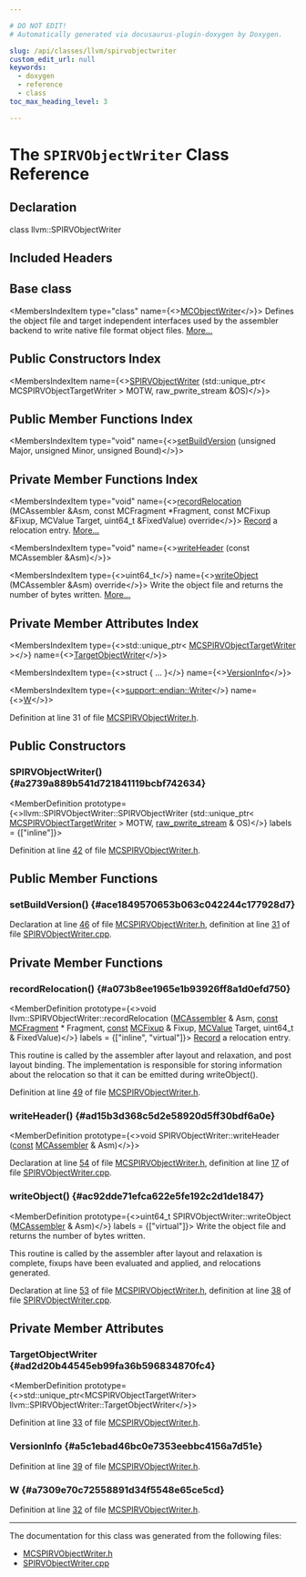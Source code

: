 ```yaml
---

# DO NOT EDIT!
# Automatically generated via docusaurus-plugin-doxygen by Doxygen.

slug: /api/classes/llvm/spirvobjectwriter
custom_edit_url: null
keywords:
  - doxygen
  - reference
  - class
toc_max_heading_level: 3

---
```





# The `SPIRVObjectWriter` Class Reference

<DoxygenPage pluginConfig={pluginConfig}>



## Declaration

<CodeBlock>class llvm::SPIRVObjectWriter</CodeBlock>

## Included Headers

<IncludesList>
<IncludesListItem
  filePath="llvm/MC/MCSPIRVObjectWriter.h"
  permalink="/docs/api/files/include/include/llvm/include/llvm/mc/mcspirvobjectwriter-h"
  isLocal="true" />
</IncludesList>

## Base class

<MembersIndex>

<MembersIndexItem
  type="class"
  name={<><a href="/docs/api/classes/llvm/mcobjectwriter">MCObjectWriter</a></>}>
Defines the object file and target independent interfaces used by the assembler backend to write native file format object files. <a href="/docs/api/classes/llvm/mcobjectwriter/#details">More...</a>
</MembersIndexItem>

</MembersIndex>

## Public Constructors Index

<MembersIndex>

<MembersIndexItem
  name={<><a href="#a2739a889b541d721841119bcbf742634">SPIRVObjectWriter</a> (std::unique&#95;ptr&lt; MCSPIRVObjectTargetWriter &gt; MOTW, raw&#95;pwrite&#95;stream &amp;OS)</>}>
</MembersIndexItem>

</MembersIndex>

## Public Member Functions Index

<MembersIndex>

<MembersIndexItem
  type="void"
  name={<><a href="#ace1849570653b063c042244c177928d7">setBuildVersion</a> (unsigned Major, unsigned Minor, unsigned Bound)</>}>
</MembersIndexItem>

</MembersIndex>

## Private Member Functions Index

<MembersIndex>

<MembersIndexItem
  type="void"
  name={<><a href="#a073b8ee1965e1b93926ff8a1d0efd750">recordRelocation</a> (MCAssembler &amp;Asm, const MCFragment &#42;Fragment, const MCFixup &amp;Fixup, MCValue Target, uint64&#95;t &amp;FixedValue) override</>}>
<a href="/docs/api/classes/llvm/record">Record</a> a relocation entry. <a href="#a073b8ee1965e1b93926ff8a1d0efd750">More...</a>
</MembersIndexItem>

<MembersIndexItem
  type="void"
  name={<><a href="#ad15b3d368c5d2e58920d5ff30bdf6a0e">writeHeader</a> (const MCAssembler &amp;Asm)</>}>
</MembersIndexItem>

<MembersIndexItem
  type={<>uint64&#95;t</>}
  name={<><a href="#ac92dde71efca622e5fe192c2d1de1847">writeObject</a> (MCAssembler &amp;Asm) override</>}>
Write the object file and returns the number of bytes written. <a href="#ac92dde71efca622e5fe192c2d1de1847">More...</a>
</MembersIndexItem>

</MembersIndex>

## Private Member Attributes Index

<MembersIndex>

<MembersIndexItem
  type={<>std::unique&#95;ptr&lt; <a href="/docs/api/classes/llvm/mcspirvobjecttargetwriter">MCSPIRVObjectTargetWriter</a> &gt;</>}
  name={<><a href="#ad2d20b44545eb99fa36b596834870fc4">TargetObjectWriter</a></>}>
</MembersIndexItem>

<MembersIndexItem
  type={<>struct &#123; ... &#125;</>}
  name={<><a href="#a5c1ebad46bc0e7353eebbc4156a7d51e">VersionInfo</a></>}>
</MembersIndexItem>

<MembersIndexItem
  type={<><a href="/docs/api/structs/llvm/support/endian/writer">support::endian::Writer</a></>}
  name={<><a href="#a7309e70c72558891d34f5548e65ce5cd">W</a></>}>
</MembersIndexItem>

</MembersIndex>


Definition at line 31 of file <a href="/docs/api/files/include/include/llvm/include/llvm/mc/mcspirvobjectwriter-h">MCSPIRVObjectWriter.h</a>.

<SectionDefinition>

## Public Constructors

### SPIRVObjectWriter() {#a2739a889b541d721841119bcbf742634}

<MemberDefinition
  prototype={<>llvm::SPIRVObjectWriter::SPIRVObjectWriter (std::unique&#95;ptr&lt; <a href="/docs/api/classes/llvm/mcspirvobjecttargetwriter">MCSPIRVObjectTargetWriter</a> &gt; MOTW, <a href="/docs/api/classes/llvm/raw-pwrite-stream">raw&#95;pwrite&#95;stream</a> &amp; OS)</>}
  labels = {["inline"]}>

Definition at line <a href="/docs/api/files/include/include/llvm/include/llvm/mc/mcspirvobjectwriter-h/#l00042">42</a> of file <a href="/docs/api/files/include/include/llvm/include/llvm/mc/mcspirvobjectwriter-h">MCSPIRVObjectWriter.h</a>.
</MemberDefinition>

</SectionDefinition>

<SectionDefinition>

## Public Member Functions

### setBuildVersion() {#ace1849570653b063c042244c177928d7}

<MemberDefinition
  prototype="void SPIRVObjectWriter::setBuildVersion (unsigned Major, unsigned Minor, unsigned Bound)">

Declaration at line <a href="/docs/api/files/include/include/llvm/include/llvm/mc/mcspirvobjectwriter-h/#l00046">46</a> of file <a href="/docs/api/files/include/include/llvm/include/llvm/mc/mcspirvobjectwriter-h">MCSPIRVObjectWriter.h</a>, definition at line <a href="/docs/api/files/lib/lib/mc/spirvobjectwriter-cpp/#l00031">31</a> of file <a href="/docs/api/files/lib/lib/mc/spirvobjectwriter-cpp">SPIRVObjectWriter.cpp</a>.
</MemberDefinition>

</SectionDefinition>

<SectionDefinition>

## Private Member Functions

### recordRelocation() {#a073b8ee1965e1b93926ff8a1d0efd750}

<MemberDefinition
  prototype={<>void llvm::SPIRVObjectWriter::recordRelocation (<a href="/docs/api/classes/llvm/mcassembler">MCAssembler</a> &amp; Asm, <a href="/docs/api/files/lib/lib/target/lib/target/aarch64/aarch64promoteconstant-cpp/#a90f8350fecae261c25be85d38b451bff">const</a> <a href="/docs/api/classes/llvm/mcfragment">MCFragment</a> &#42; Fragment, <a href="/docs/api/files/lib/lib/target/lib/target/aarch64/aarch64promoteconstant-cpp/#a90f8350fecae261c25be85d38b451bff">const</a> <a href="/docs/api/classes/llvm/mcfixup">MCFixup</a> &amp; Fixup, <a href="/docs/api/classes/llvm/mcvalue">MCValue</a> Target, uint64&#95;t &amp; FixedValue)</>}
  labels = {["inline", "virtual"]}>
<a href="/docs/api/classes/llvm/record">Record</a> a relocation entry.

This routine is called by the assembler after layout and relaxation, and post layout binding. The implementation is responsible for storing information about the relocation so that it can be emitted during writeObject().

Definition at line <a href="/docs/api/files/include/include/llvm/include/llvm/mc/mcspirvobjectwriter-h/#l00049">49</a> of file <a href="/docs/api/files/include/include/llvm/include/llvm/mc/mcspirvobjectwriter-h">MCSPIRVObjectWriter.h</a>.
</MemberDefinition>

### writeHeader() {#ad15b3d368c5d2e58920d5ff30bdf6a0e}

<MemberDefinition
  prototype={<>void SPIRVObjectWriter::writeHeader (<a href="/docs/api/files/lib/lib/target/lib/target/aarch64/aarch64promoteconstant-cpp/#a90f8350fecae261c25be85d38b451bff">const</a> <a href="/docs/api/classes/llvm/mcassembler">MCAssembler</a> &amp; Asm)</>}>

Declaration at line <a href="/docs/api/files/include/include/llvm/include/llvm/mc/mcspirvobjectwriter-h/#l00054">54</a> of file <a href="/docs/api/files/include/include/llvm/include/llvm/mc/mcspirvobjectwriter-h">MCSPIRVObjectWriter.h</a>, definition at line <a href="/docs/api/files/lib/lib/mc/spirvobjectwriter-cpp/#l00017">17</a> of file <a href="/docs/api/files/lib/lib/mc/spirvobjectwriter-cpp">SPIRVObjectWriter.cpp</a>.
</MemberDefinition>

### writeObject() {#ac92dde71efca622e5fe192c2d1de1847}

<MemberDefinition
  prototype={<>uint64&#95;t SPIRVObjectWriter::writeObject (<a href="/docs/api/classes/llvm/mcassembler">MCAssembler</a> &amp; Asm)</>}
  labels = {["virtual"]}>
Write the object file and returns the number of bytes written.

This routine is called by the assembler after layout and relaxation is complete, fixups have been evaluated and applied, and relocations generated.

Declaration at line <a href="/docs/api/files/include/include/llvm/include/llvm/mc/mcspirvobjectwriter-h/#l00053">53</a> of file <a href="/docs/api/files/include/include/llvm/include/llvm/mc/mcspirvobjectwriter-h">MCSPIRVObjectWriter.h</a>, definition at line <a href="/docs/api/files/lib/lib/mc/spirvobjectwriter-cpp/#l00038">38</a> of file <a href="/docs/api/files/lib/lib/mc/spirvobjectwriter-cpp">SPIRVObjectWriter.cpp</a>.
</MemberDefinition>

</SectionDefinition>

<SectionDefinition>

## Private Member Attributes

### TargetObjectWriter {#ad2d20b44545eb99fa36b596834870fc4}

<MemberDefinition
  prototype={<>std::unique&#95;ptr&lt;MCSPIRVObjectTargetWriter&gt; llvm::SPIRVObjectWriter::TargetObjectWriter</>}>

Definition at line <a href="/docs/api/files/include/include/llvm/include/llvm/mc/mcspirvobjectwriter-h/#l00033">33</a> of file <a href="/docs/api/files/include/include/llvm/include/llvm/mc/mcspirvobjectwriter-h">MCSPIRVObjectWriter.h</a>.
</MemberDefinition>

### VersionInfo {#a5c1ebad46bc0e7353eebbc4156a7d51e}

<MemberDefinition
  prototype="struct llvm::SPIRVObjectWriter::VersionInfoType llvm::SPIRVObjectWriter::VersionInfo">

Definition at line <a href="/docs/api/files/include/include/llvm/include/llvm/mc/mcspirvobjectwriter-h/#l00039">39</a> of file <a href="/docs/api/files/include/include/llvm/include/llvm/mc/mcspirvobjectwriter-h">MCSPIRVObjectWriter.h</a>.
</MemberDefinition>

### W {#a7309e70c72558891d34f5548e65ce5cd}

<MemberDefinition
  prototype="support::endian::Writer llvm::SPIRVObjectWriter::W">

Definition at line <a href="/docs/api/files/include/include/llvm/include/llvm/mc/mcspirvobjectwriter-h/#l00032">32</a> of file <a href="/docs/api/files/include/include/llvm/include/llvm/mc/mcspirvobjectwriter-h">MCSPIRVObjectWriter.h</a>.
</MemberDefinition>

</SectionDefinition>

<hr/>

The documentation for this class was generated from the following files:

<ul>
<li><a href="/docs/api/files/include/include/llvm/include/llvm/mc/mcspirvobjectwriter-h">MCSPIRVObjectWriter.h</a></li>
<li><a href="/docs/api/files/lib/lib/mc/spirvobjectwriter-cpp">SPIRVObjectWriter.cpp</a></li>
</ul>

</DoxygenPage>
